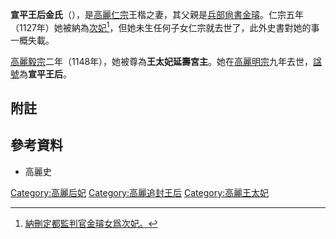  
'''宣平王后金氏'''（{{bd|？||1178年|}}），是[[高麗仁宗|高麗仁宗]]王楷之妻，其父親是[[兵部尙書|兵部尙書]][[金璿|金璿]]。仁宗五年（1127年）她被納為[[次妃|次妃]]<ref>[http://db.history.go.kr/id/kr_015_0070_0020_0020 納刪定都監判官金璿女爲次妃。]</ref>，但她未生任何子女仁宗就去世了，此外史書對她的事一概失載。

[[高麗毅宗|高麗毅宗]]二年（1148年），她被尊為'''王太妃延壽宮主'''。她在[[高麗明宗|高麗明宗]]九年去世，[[諡號|諡號]]為'''宣平王后'''。

==附註==
{{reflist}}

==參考資料==
*高麗史

{{高麗王后}}

[[Category:高麗后妃|Category:高麗后妃]]
[[Category:高麗追封王后|Category:高麗追封王后]]
[[Category:高麗王太妃|Category:高麗王太妃]]